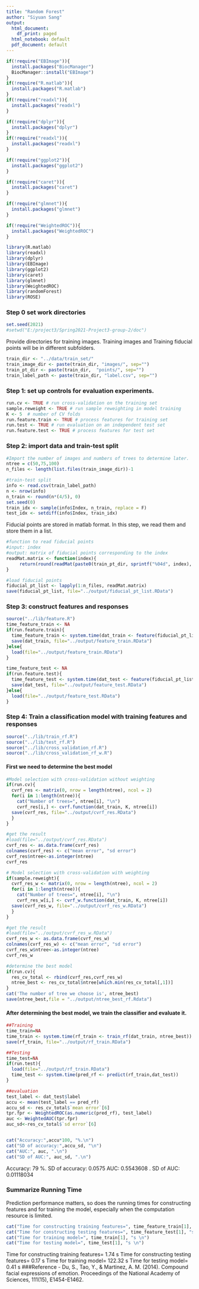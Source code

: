 ```yaml
---
title: "Random Forest"
author: "Siyuan Sang"
output:
  html_document:
    df_print: paged
  html_notebook: default
  pdf_document: default
---
```


```r
if(!require("EBImage")){
  install.packages("BiocManager")
  BiocManager::install("EBImage")
}
if(!require("R.matlab")){
  install.packages("R.matlab")
}
if(!require("readxl")){
  install.packages("readxl")
}

if(!require("dplyr")){
  install.packages("dplyr")
}
if(!require("readxl")){
  install.packages("readxl")
}

if(!require("ggplot2")){
  install.packages("ggplot2")
}

if(!require("caret")){
  install.packages("caret")
}

if(!require("glmnet")){
  install.packages("glmnet")
}

if(!require("WeightedROC")){
  install.packages("WeightedROC")
}

library(R.matlab)
library(readxl)
library(dplyr)
library(EBImage)
library(ggplot2)
library(caret)
library(glmnet)
library(WeightedROC)
library(randomForest)
library(ROSE)
```

### Step 0 set work directories
```r
set.seed(2021)
#setwd("E:/project3/Spring2021-Project3-group-2/doc")
```

Provide directories for training images. Training images and Training fiducial points will be in different subfolders. 
```r
train_dir <- "../data/train_set/"
train_image_dir <- paste(train_dir, "images/", sep="")
train_pt_dir <- paste(train_dir,  "points/", sep="")
train_label_path <- paste(train_dir, "label.csv", sep="") 
```

### Step 1: set up controls for evaluation experiments.

```r
run.cv <- TRUE # run cross-validation on the training set
sample.reweight <- TRUE # run sample reweighting in model training
K <- 5  # number of CV folds
run.feature.train <- TRUE # process features for training set
run.test <- TRUE # run evaluation on an independent test set
run.feature.test <- TRUE # process features for test set
```

### Step 2: import data and train-test split 
```r
#Import the number of images and numbers of trees to determine later.
ntree = c(50,75,100)
n_files <- length(list.files(train_image_dir))-1
```

```r
#train-test split
info <- read.csv(train_label_path)
n <- nrow(info)
n_train <- round(n*(4/5), 0)
set.seed(0)
train_idx <- sample(info$Index, n_train, replace = F)
test_idx <- setdiff(info$Index, train_idx)
```


Fiducial points are stored in matlab format. In this step, we read them and store them in a list.
```r
#function to read fiducial points
#input: index
#output: matrix of fiducial points corresponding to the index
readMat.matrix <- function(index){
     return(round(readMat(paste0(train_pt_dir, sprintf("%04d", index), ".mat"))[[1]],0))
}

#load fiducial points
fiducial_pt_list <- lapply(1:n_files, readMat.matrix)
save(fiducial_pt_list, file="../output/fiducial_pt_list.RData")
```

### Step 3: construct features and responses


```r
source("../lib/feature.R")
time_feature_train <- NA
if(run.feature.train){
  time_feature_train <- system.time(dat_train <- feature(fiducial_pt_list, train_idx))
  save(dat_train, file="../output/feature_train.RData")
}else{
  load(file="../output/feature_train.RData")
}

time_feature_test <- NA
if(run.feature.test){
  time_feature_test <- system.time(dat_test <- feature(fiducial_pt_list, test_idx))
  save(dat_test, file="../output/feature_test.RData")
}else{
  load(file="../output/feature_test.RData")
}
```



### Step 4: Train a classification model with training features and responses

```r
source("../lib/train_rf.R")
source("../lib/test_rf.R")
source("../lib/cross_validation_rf.R")
source("../lib/cross_validation_rf_w.R")
```

#### First we need to determine the best model

```r
#Model selection with cross-validation without weighting
if(run.cv){
  cvrf_res <- matrix(0, nrow = length(ntree), ncol = 2)
  for(i in 1:length(ntree)){
    cat("Number of trees=", ntree[i], "\n")
    cvrf_res[i,] <- cvrf.function(dat_train, K, ntree[i])
  save(cvrf_res, file="../output/cvrf_res.RData")
  }
}
```

```r
#get the result
#load(file="../output/cvrf_res.RData")
cvrf_res <- as.data.frame(cvrf_res)
colnames(cvrf_res) <- c("mean error", "sd error")
cvrf_res$ntree<-as.integer(ntree)
cvrf_res
```


```r
# Model selection with cross-validation with weighting
if(sample.reweight){
  cvrf_res_w <- matrix(0, nrow = length(ntree), ncol = 2)
  for(i in 1:length(ntree)){
    cat("Number of trees=", ntree[i], "\n")
    cvrf_res_w[i,] <- cvrf_w.function(dat_train, K, ntree[i])
  save(cvrf_res_w, file="../output/cvrf_res_w.RData")
  }
}
```

```r
#get the result
#load(file="../output/cvrf_res_w.RData")
cvrf_res_w <- as.data.frame(cvrf_res_w)
colnames(cvrf_res_w) <- c("mean error", "sd error")
cvrf_res_w$ntree<-as.integer(ntree)
cvrf_res_w
```

```r
#determine the best model
if(run.cv){
  res_cv_total <- rbind(cvrf_res,cvrf_res_w)
  ntree_best <- res_cv_total$ntree[which.min(res_cv_total[,1])]
}
cat('The number of tree we choose is', ntree_best)
save(ntree_best,file = "../output/ntree_best_rf.Rdata")
```


#### After determining the best model, we train the classifier and evaluate it.
```r
##Training
time_train=NA
time_train <- system.time(rf_train <- train_rf(dat_train, ntree_best))
save(rf_train, file="../output/rf_train.RData")

##Testing
time_test=NA
if(run.test){
  load(file="../output/rf_train.RData")
  time_test <- system.time(pred_rf <- predict(rf_train,dat_test))
}


```

```r
##evaluation
test_label <- dat_test$label
accu <- mean(test_label == pred_rf)
accu_sd <- res_cv_total$`mean error`[6]
tpr.fpr <- WeightedROC(as.numeric(pred_rf), test_label)
auc <- WeightedAUC(tpr.fpr)
auc_sd<-res_cv_total$`sd error`[6]


cat("Accuracy:",accu*100, "%.\n")
cat("SD of accuracy:",accu_sd, "\n")
cat("AUC:", auc, ".\n")
cat("SD of AUC:", auc_sd, ".\n")
```
Accuracy: 79 %.
SD of accuracy: 0.0575 
AUC: 0.5543608 .
SD of AUC: 0.01118034

### Summarize Running Time
Prediction performance matters, so does the running times for constructing features and for training the model, especially when the computation resource is limited. 
```r
cat("Time for constructing training features=", time_feature_train[1], "s \n")
cat("Time for constructing testing features=", time_feature_test[1], "s \n")
cat("Time for training model=", time_train[1], "s \n") 
cat("Time for testing model=", time_test[1], "s \n")
```
Time for constructing training features= 1.74 s 
Time for constructing testing features= 0.17 s 
Time for training model= 122.32 s 
Time for testing model= 0.41 s 
###Reference
- Du, S., Tao, Y., & Martinez, A. M. (2014). Compound facial expressions of emotion. Proceedings of the National Academy of Sciences, 111(15), E1454-E1462.

